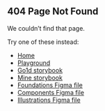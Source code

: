 ## 404 Page Not Found

We couldn’t find that page.

Try one of these instead:

- [Home](/)
- [Playground](/playground)
- [Go1d storybook](https://go1d.go1.com/storybook/?path=/docs/overview--page)
- [Mine storybook](https://go1d.pages.go1.co/mine/)
- [Foundations Figma file](https://www.figma.com/file/8WVqZs5ZzY8wzf7gmRRaAS/Foundations?node-id=925%3A864)
- [Components Figma file](https://www.figma.com/file/BxQA6qbzRwjSA2AXWnO0f9/Components?node-id=2145%3A3)
- [Illustrations Figma file](https://www.figma.com/file/MUCfack705PWBduMBfz2mN/Illustrations?node-id=471%3A52)

